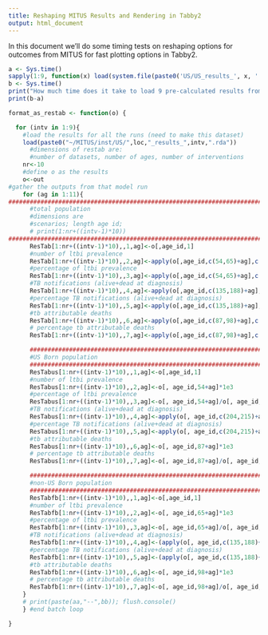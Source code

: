 ```yaml
---
title: Reshaping MITUS Results and Rendering in Tabby2
output: html_document 
---
```


In this document we'll do some timing tests on reshaping options 
for outcomes from MITUS for fast plotting options in Tabby2. 


```r
a <- Sys.time()
sapply(1:9, function(x) load(system.file(paste0('US/US_results_', x, '.rda'), package='MITUS')))
b <- Sys.time()
print("How much time does it take to load 9 pre-calculated results from MITUS?"
print(b-a)
```

```r
format_as_restab <- function(o) { 

  for (intv in 1:9){
    #load the results for all the runs (need to make this dataset)
    load(paste0("~/MITUS/inst/US/",loc,"_results_",intv,".rda"))
      #dimensions of restab are:
      #number of datasets, number of ages, number of interventions
    nr<-10
    #define o as the results
    o<-out
#gather the outputs from that model run
    for (ag in 1:11){
################################################################################
      #total population
      #dimensions are
      #scenarios; length age id;
      # print(1:nr+((intv-1)*10))
################################################################################
      ResTab[1:nr+((intv-1)*10),,1,ag]<-o[,age_id,1]
      #number of ltbi prevalence
      ResTab[1:nr+((intv-1)*10),,2,ag]<-apply(o[,age_id,c(54,65)+ag],c(1,2),sum)*1e3
      #percentage of ltbi prevalence
      ResTab[1:nr+((intv-1)*10),,3,ag]<-apply(o[,age_id,c(54,65)+ag],c(1,2),sum)/o[, age_id,32+ag]*1e2
      #TB notifications (alive+dead at diagnosis)
      ResTab[1:nr+((intv-1)*10),,4,ag]<-apply(o[,age_id,c(135,188)+ag],c(1,2),sum)*1e3
      #percentage TB notifications (alive+dead at diagnosis)
      ResTab[1:nr+((intv-1)*10),,5,ag]<-apply(o[,age_id,c(135,188)+ag],c(1,2),sum)/o[, age_id,32+ag]*1e2
      #tb attributable deaths
      ResTab[1:nr+((intv-1)*10),,6,ag]<-apply(o[,age_id,c(87,98)+ag],c(1,2),sum)*1e3
      # percentage tb attributable deaths
      ResTab[1:nr+((intv-1)*10),,7,ag]<-apply(o[,age_id,c(87,98)+ag],c(1,2),sum)/o[, age_id,32+ag]*1e2

      ################################################################################
      #US Born population
      ################################################################################
      ResTabus[1:nr+((intv-1)*10),,1,ag]<-o[,age_id,1]
      #number of ltbi prevalence
      ResTabus[1:nr+((intv-1)*10),,2,ag]<-o[, age_id,54+ag]*1e3
      #percentage of ltbi prevalence
      ResTabus[1:nr+((intv-1)*10),,3,ag]<-o[, age_id,54+ag]/o[, age_id,43+ag]*1e2
      #TB notifications (alive+dead at diagnosis)
      ResTabus[1:nr+((intv-1)*10),,4,ag]<-apply(o[, age_id,c(204,215)+ag],c(1,2),sum)*1e3
      #percentage TB notifications (alive+dead at diagnosis)
      ResTabus[1:nr+((intv-1)*10),,5,ag]<-apply(o[, age_id,c(204,215)+ag],c(1,2),sum)/o[, age_id,43+ag]*1e2
      #tb attributable deaths
      ResTabus[1:nr+((intv-1)*10),,6,ag]<-o[, age_id,87+ag]*1e3
      # percentage tb attributable deaths
      ResTabus[1:nr+((intv-1)*10),,7,ag]<-o[, age_id,87+ag]/o[, age_id,43+ag]*1e2

      ################################################################################
      #non-US Born population
      ################################################################################
      ResTabfb[1:nr+((intv-1)*10),,1,ag]<-o[,age_id,1]
      #number of ltbi prevalence
      ResTabfb[1:nr+((intv-1)*10),,2,ag]<-o[, age_id,65+ag]*1e3
      #percentage of ltbi prevalence
      ResTabfb[1:nr+((intv-1)*10),,3,ag]<-o[, age_id,65+ag]/o[, age_id,2+ag]*1e2
      #TB notifications (alive+dead at diagnosis)
      ResTabfb[1:nr+((intv-1)*10),,4,ag]<-(apply(o[, age_id,c(135,188)+ag],c(1,2),sum)-apply(o[, age_id,c(204,215)+ag],c(1,2),sum))*1e3
      #percentage TB notifications (alive+dead at diagnosis)
      ResTabfb[1:nr+((intv-1)*10),,5,ag]<-(apply(o[, age_id,c(135,188)+ag],c(1,2),sum)-apply(o[, age_id,c(204,215)+ag],c(1,2),sum))/o[, age_id,43+ag]*1e2
      #tb attributable deaths
      ResTabfb[1:nr+((intv-1)*10),,6,ag]<-o[, age_id,98+ag]*1e3
      # percentage tb attributable deaths
      ResTabfb[1:nr+((intv-1)*10),,7,ag]<-o[, age_id,98+ag]/o[, age_id,2+ag]*1e2
    }
    # print(paste(aa,"--",bb)); flush.console()
    } #end batch loop

}
```


